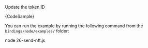 
Update the token ID

<CodeBlock className="language-typescript">
  {CodeSample}
</CodeBlock>

You can run the example by running the following command from the `bindings/node/examples/` folder:

<CodeBlock className="language-bash">
    node 26-send-nft.js
</CodeBlock>
